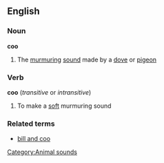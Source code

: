 ==English==

===Noun===
'''coo'''
# The [[murmuring]] [[sound]] made by a [[dove]] or [[pigeon]]
===Verb===
'''coo''' (''transitive'' or ''intransitive'')
# To make a [[soft]] murmuring sound
===Related terms===
*[[bill and coo]]
[[Category:Animal sounds]]